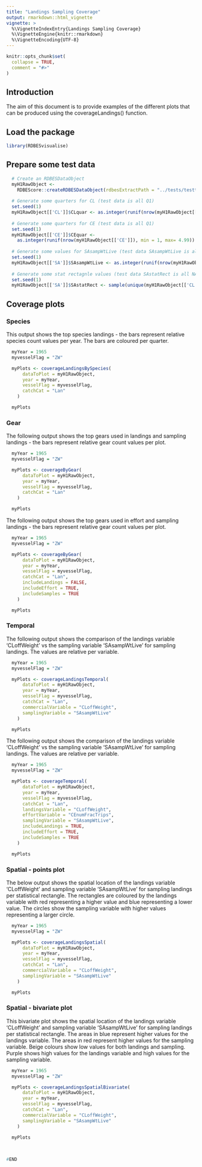 ```yaml
---
title: "Landings Sampling Coverage"
output: rmarkdown::html_vignette
vignette: >
  %\VignetteIndexEntry{Landings Sampling Coverage}
  %\VignetteEngine{knitr::rmarkdown}
  %\VignetteEncoding{UTF-8}
---
```


```r
knitr::opts_chunk$set(
  collapse = TRUE,
  comment = "#>"
)
```

## Introduction 

The aim of this document is to provide examples of the different plots that can be produced using the coverageLandings() function.


## Load the package

```r
library(RDBESvisualise)
```

## Prepare some test data

```r

  # Create an RDBESDataObject
  myH1RawObject <-
    RDBEScore::createRDBESDataObject(rdbesExtractPath = "../tests/testthat/h1_v_1_19_13")
  
  # Generate some quarters for CL (test data is all Q1)
  set.seed(1)
  myH1RawObject[['CL']]$CLquar <- as.integer(runif(nrow(myH1RawObject[['CL']]), min = 1, max= 4.99))
  
  # Generate some quarters for CE (test data is all Q1)
  set.seed(1)
  myH1RawObject[['CE']]$CEquar <-
    as.integer(runif(nrow(myH1RawObject[['CE']]), min = 1, max= 4.99))
  
  # Generate some values for SAsampWtLive (test data SAsampWtLive is all NA)
  set.seed(1)
  myH1RawObject[['SA']]$SAsampWtLive <- as.integer(runif(nrow(myH1RawObject[['SA']]), min = 1, max= 200))
  
  # Generate some stat rectagnle values (test data SAstatRect is all NA)
  set.seed(1)
  myH1RawObject[['SA']]$SAstatRect <- sample(unique(myH1RawObject[['CL']]$CLstatRect), size = nrow(myH1RawObject[['SA']]), replace = TRUE)


```


## Coverage plots

### Species

This output shows the top species landings - the bars represent relative species count values per year. The bars are coloured per quarter.


```r

  myYear = 1965
  myvesselFlag = "ZW"

  myPlots <- coverageLandingsBySpecies(
      dataToPlot = myH1RawObject,
      year = myYear,
      vesselFlag = myvesselFlag,
      catchCat = "Lan"
    )

  myPlots

```

### Gear

The following output shows the top gears used in landings and sampling landings - the bars represent relative gear count values per plot.


```r

  myYear = 1965
  myvesselFlag = "ZW"

  myPlots <- coverageByGear(
      dataToPlot = myH1RawObject,
      year = myYear,
      vesselFlag = myvesselFlag,
      catchCat = "Lan"
    )

  myPlots

```

The following output shows the top gears used in effort and sampling landings - the bars represent relative gear count values per plot.



```r

  myYear = 1965
  myvesselFlag = "ZW"

  myPlots <- coverageByGear(
      dataToPlot = myH1RawObject,
      year = myYear,
      vesselFlag = myvesselFlag,
      catchCat = "Lan",
      includeLandings = FALSE,
      includeEffort = TRUE,
      includeSamples = TRUE
    )

  myPlots

```

### Temporal

The following output shows the comparison of the landings variable 'CLoffWeight' vs the sampling variable 'SAsampWtLive' for sampling landings. The values are relative per variable.


```r

  myYear = 1965
  myvesselFlag = "ZW"

  myPlots <- coverageLandingsTemporal(
      dataToPlot = myH1RawObject,
      year = myYear,
      vesselFlag = myvesselFlag,
      catchCat = "Lan",
      commercialVariable = "CLoffWeight",
      samplingVariable = "SAsampWtLive"
    )

  myPlots


```

The following output shows the comparison of the landings variable 'CLoffWeight' vs the sampling variable 'SAsampWtLive' for sampling landings. The values are relative per variable.


```r

  myYear = 1965
  myvesselFlag = "ZW"

  myPlots <- coverageTemporal(
      dataToPlot = myH1RawObject,
      year = myYear,
      vesselFlag = myvesselFlag,
      catchCat = "Lan",
      landingsVariable = "CLoffWeight",
      effortVariable = "CEnumFracTrips",
      samplingVariable = "SAsampWtLive",
      includeLandings = TRUE,
      includeEffort = TRUE,
      includeSamples = TRUE
    )

  myPlots


```

### Spatial - points plot

The below output shows the spatial location of the landings variable 'CLoffWeight' and sampling variable 'SAsampWtLive' for sampling landings per statistical rectangle. The rectangles are coloured by the landings variable with red representing a higher value and blue representing a lower value. The circles show the sampling variable with higher values representing a larger circle. 


```r

  myYear = 1965
  myvesselFlag = "ZW"

  myPlots <- coverageLandingsSpatial(
      dataToPlot = myH1RawObject,
      year = myYear,
      vesselFlag = myvesselFlag,
      catchCat = "Lan",
      commercialVariable = "CLoffWeight",
      samplingVariable = "SAsampWtLive"
    )

  myPlots

```


### Spatial - bivariate plot

This bivariate plot shows the spatial location of the landings variable 'CLoffWeight' and sampling variable 'SAsampWtLive' for sampling landings per statistical rectangle. The areas in blue represent higher values for the landings variable. The areas in red represent higher values for the sampling variable. Beige colours show low values for both landings and sampling. Purple shows high values for the landings variable and high values for the sampling variable.


```r

  myYear = 1965
  myvesselFlag = "ZW"

  myPlots <- coverageLandingsSpatialBivariate(
      dataToPlot = myH1RawObject,
      year = myYear,
      vesselFlag = myvesselFlag,
      catchCat = "Lan",
      commercialVariable = "CLoffWeight",
      samplingVariable = "SAsampWtLive"
    )

  myPlots
  
  
```



```r
#END
```


